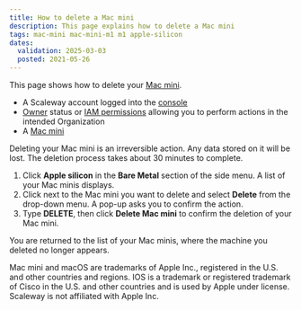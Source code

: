 ```yaml
---
title: How to delete a Mac mini
description: This page explains how to delete a Mac mini
tags: mac-mini mac-mini-m1 m1 apple-silicon
dates:
  validation: 2025-03-03
  posted: 2021-05-26
---
```



This page shows how to delete your [Mac mini](/apple-silicon/concepts/#mac-mini).

<Requirements />

- A Scaleway account logged into the [console](https://console.scaleway.com)
- [Owner](/iam/concepts/#owner) status or [IAM permissions](/iam/concepts/#permission) allowing you to perform actions in the intended Organization
- A [Mac mini](/apple-silicon/how-to/create-mac-mini/)

<Message type="important">
  Deleting your Mac mini is an irreversible action. Any data stored on it will be lost.
  The deletion process takes about 30 minutes to complete.
</Message>

1. Click **Apple silicon** in the **Bare Metal** section of the side menu. A list of your Mac minis displays.
2. Click <Icon name="more" /> next to the Mac mini you want to delete and select **Delete** from the drop-down menu. A pop-up asks you to confirm the action.
3. Type **DELETE**, then click **Delete Mac mini** to confirm the deletion of your Mac mini.

You are returned to the list of your Mac minis, where the machine you deleted no longer appears.

<Message type="note">
  Mac mini and macOS are trademarks of Apple Inc., registered in the U.S. and other countries and regions. IOS is a trademark or registered trademark of Cisco in the U.S. and other countries and is used by Apple under license. Scaleway is not affiliated with Apple Inc.
</Message>